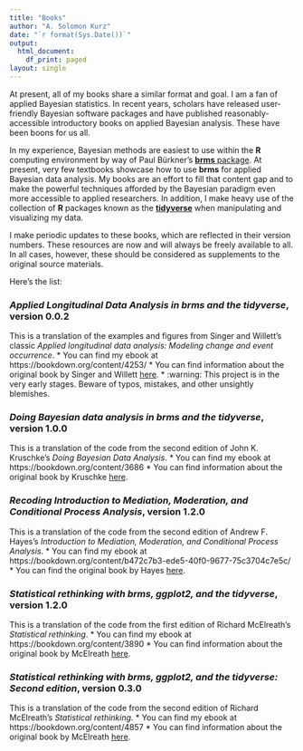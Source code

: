 ```yaml
---
title: "Books"
author: "A. Solomon Kurz"
date: "`r format(Sys.Date())`"
output:
  html_document:
    df_print: paged
layout: single
---
```


At present, all of my books share a similar format and goal. I am a fan of applied Bayesian statistics. In recent years, scholars have released user-friendly Bayesian software packages and have published reasonably-accessible introductory books on applied Bayesian analysis. These have been boons for us all.

In my experience, Bayesian methods are easiest to use within the **R** computing environment by way of Paul Bürkner's [**brms** package](https://github.com/paul-buerkner/brms). At present, very few textbooks showcase how to use **brms** for applied Bayesian data analysis. My books are an effort to fill that content gap and to make the powerful techniques afforded by the Bayesian paradigm even more accessible to applied researchers. In addition, I make heavy use of the collection of **R** packages known as the [**tidyverse**](https://www.tidyverse.org) when manipulating and visualizing my data.

I make periodic updates to these books, which are reflected in their version numbers. These resources are now and will always be freely available to all. In all cases, however, these should be considered as supplements to the original source materials.

Here's the list:

### *Applied Longitudinal Data Analysis in brms and the tidyverse*, version 0.0.2

This is a translation of the examples and figures from Singer and Willett's classic *Applied longitudinal data analysis: Modeling change and event occurrence*. 
* You can find my ebook at https://bookdown.org/content/4253/
* You can find information about the original book by Singer and Willett [here](https://www.oxfordscholarship.com/view/10.1093/acprof:oso/9780195152968.001.0001/acprof-9780195152968).
* :warning: This project is in the very early stages. Beware of typos, mistakes, and other unsightly blemishes.

### *Doing Bayesian data analysis in brms and the tidyverse*, version 1.0.0

This is a translation of the code from the second edition of John K. Kruschke's *Doing Bayesian Data Analysis*.
* You can find my ebook at https://bookdown.org/content/3686
* You can find information about the original book by Kruschke [here](https://sites.google.com/site/doingbayesiandataanalysis/).

### *Recoding Introduction to Mediation, Moderation, and Conditional Process Analysis*, version 1.2.0

This is a translation of the code from the second edition of Andrew F. Hayes's *Introduction to Mediation, Moderation, and Conditional Process Analysis*.
* You can find my ebook at https://bookdown.org/content/b472c7b3-ede5-40f0-9677-75c3704c7e5c/
*  You can find the original book by Hayes [here](http://afhayes.com/introduction-to-mediation-moderation-and-conditional-process-analysis.html).
  
### *Statistical rethinking with brms, ggplot2, and the tidyverse*, version 1.2.0

This is a translation of the code from the first edition of Richard McElreath's *Statistical rethinking*.
* You can find my ebook at https://bookdown.org/content/3890
* You can find information about the original book by McElreath [here](http://xcelab.net/rm/statistical-rethinking/).

### *Statistical rethinking with brms, ggplot2, and the tidyverse: Second edition*, version 0.3.0

This is a translation of the code from the second edition of Richard McElreath's *Statistical rethinking*.
* You can find my ebook at https://bookdown.org/content/4857
* You can find information about the original book by McElreath [here](http://xcelab.net/rm/statistical-rethinking/).



